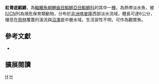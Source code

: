 {{Speciesbox 
| genus = Fundulopanchax
| species = rubrolabialis
| status = EN
| status_system = IUCN3.1
| authority = [[Radda|Radda]], 1973
| synonyms = *''Aphyosemion robertsoni, Radda, 1973''
}}
'''紅脣底鰕鱂'''，為[[輻鰭魚綱|輻鰭魚綱]][[鯉齒目|鯉齒目]][[鰕鱂亞目|鰕鱂亞目]][[鰕鱂科|鰕鱂科]]的其中一[[種|種]]，為熱帶淡水魚，被[[IUCN|IUCN]]列為瀕危保育類動物，分布於[[非洲|非洲]][[喀麥隆|喀麥隆]]西部淡水流域，體長可達6公分，棲息在[[雨林|雨林]]覆蓋的溪流與[[沼澤|沼澤]]底中層水域，生活習性不明，可作為觀賞魚。

== 參考文獻 ==
*{{FishBase_species|genus=Fundulopanchax|species=rubrolabialis|year=2014|month=7}}

== 擴展閱讀 ==
{{refbegin}}
{{wikispecies-inline|Fundulopanchax rubrolabialis|紅脣底鰕鱂}}
{{refend}}
{{Taxonbar|from=Q8963111}}

[[Category:觀賞魚|H]]
[[Category:底鰕鱂屬|H]]


{{魚類小作品}}